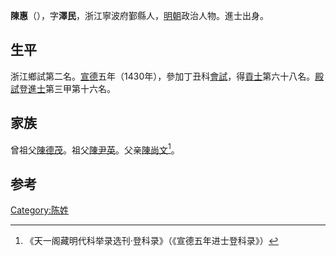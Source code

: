 {{Otheruses|other=名为陳惠的其他人物|陳惠}}
{{Otheruses|other=名为陈泽民的其他人物|陈泽民}}

'''陳惠'''（{{bd|1404年||？}}），字'''澤民'''，浙江寧波府鄞縣人，[[明朝|明朝]]政治人物。進士出身。

== 生平 ==
浙江鄉試第二名。[[宣德|宣德]]五年（1430年），參加丁丑科[[會試|會試]]，得[[貢士|貢士]]第六十八名。[[殿試|殿試]]登[[進士|進士]]第三甲第十六名。

== 家族 ==
曾祖父[[陳德茂|陳德茂]]。祖父[[陳尹英|陳尹英]]。父亲[[陳尚文|陳尚文]]<ref>《天一阁藏明代科举录选刊·登科录》（《宣德五年进士登科录》）</ref>。

==参考==
{{reflist}}

{{宣德五年庚戌科殿試金榜}}

{{Authority control}}

{{DEFAULTSORT:}}
[[Category:陈姓|Category:陈姓]]


{{明朝人物小作品}}